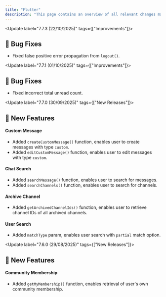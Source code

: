 ```yaml
---
title: "Flutter"
description: "This page contains an overview of all relevant changes made to the Flutter SDK"
---
```


<Update label="7.7.3  (22/10/2025)" tags={["Improvements"]}>
  ## 🐞 Bug Fixes

  - Fixed false positive error propagation from `logout()`.

</Update>

<Update label="7.7.1  (01/10/2025)" tags={["Improvements"]}>
  ## 🐞 Bug Fixes

  - Fixed incorrect total unread count.

</Update>

<Update label="7.7.0  (30/09/2025)" tags={["New Releases"]}>
  ## 🚀 New Features

  #### Custom Message
  - Added `createCustomMessage()` function, enables user to create messages with type `custom`.
  - Added `editCustomMessage()` function, enables user to edit messages with type `custom`.

  #### Chat Search

  - Added `searchMessage()` function, enables user to search for messages.
  - Added `searchChannels()` function, enables user to search for channels.

  #### Archive Channel
  - Added `getArchivedChannelIds()` function, enables user to retrieve channel IDs of all archived channels.

  #### User Search
  - Added `matchType` param, enables user search with `partial` match option.


</Update>

<Update label="7.6.0  (29/08/2025)" tags={["New Releases"]}>
  ## 🚀 New Features

  #### Community Membership
  - Added `getMyMembership()` function, enables retrieval of user's own community membership. 


</Update>